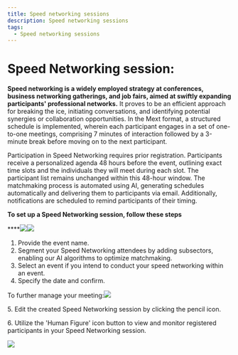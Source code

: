 ```yaml
---
title: Speed networking sessions
description: Speed networking sessions
tags:
  - Speed networking sessions
---
```


# Speed Networking session:

**Speed networking is a widely employed strategy at conferences, business networking gatherings, and job fairs, aimed at swiftly expanding participants' professional networks.** It proves to be an efficient approach for breaking the ice, initiating conversations, and identifying potential synergies or collaboration opportunities. In the Mext format, a structured schedule is implemented, wherein each participant engages in a set of one-to-one meetings, comprising 7 minutes of interaction followed by a 3-minute break before moving on to the next participant.

Participation in Speed Networking requires prior registration. Participants receive a personalized agenda 48 hours before the event, outlining exact time slots and the individuals they will meet during each slot. The participant list remains unchanged within this 48-hour window.
The matchmaking process is automated using AI, generating schedules automatically and delivering them to participants via email. Additionally, notifications are scheduled to remind participants of their timing.

**To set up a Speed Networking session, follow these steps**

****![](/img/Marvaimages/Documentationspeednetworking.jpg)![](/img/Marvaimages/documentationavatarmeetingcreatea.jpg)

1. Provide the event name.
2. Segment your Speed Networking attendees by adding subsectors, enabling our AI algorithms to optimize matchmaking.
3.  Select an event if you intend to conduct your speed networking within an event.
4.  Specify the date and confirm.

To further manage your meeting:![](/img/Marvaimages/Documentationspeednetworkinga.jpg)

5\. Edit the created Speed Networking session by clicking the pencil icon.

6\. Utilize the 'Human Figure' icon button to view and monitor registered participants in your Speed Networking session.

![](/img/Marvaimages/documentationavatarmeetingsubscriber.jpg)
